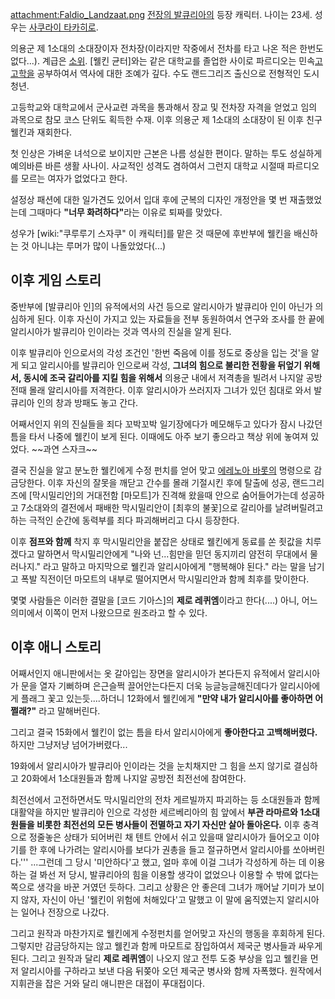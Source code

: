 attachment:Faldio_Landzaat.png
[[전장의 발큐리아]]의 등장 캐릭터. 나이는 23세. 성우는 [[사쿠라이 타카히로]].

의용군 제 1소대의 소대장이자 전차장(이라지만 작중에서 전차를 타고 나온 적은 한번도 없다...). 계급은 [[소위]]. [웰킨 균터]와는 같은 대학교를 졸업한 사이로 파르디오는 민속[[고고학]]을 공부하여서 역사에 대한 조예가 깊다. 수도 랜드그리즈 출신으로 전형적인 도시 청년. 

고등학교와 대학교에서 군사교련 과목을 통과해서 장교 및 전차장 자격을 얻었고 임의 과목으로 참모 코스 단위도 획득한 수재. 이후 의용군 제 1소대의 소대장이 된 이후 친구 웰킨과 재회한다.

첫 인상은 가벼운 녀석으로 보이지만 근본은 나름 성실한 편이다. 말하는 투도 성실하게 예의바른 바른 생활 사나이. 사교적인 성격도 겸하여서 그런지 대학교 시절때 파르디오를 모르는 여자가 없었다고 한다.

설정상 패션에 대한 일가견도 있어서 입대 후에 군복의 디자인 개정안을 몇 번 재출했었는데 그때마다 '''"너무 화려하다"'''라는 이유로 퇴짜를 맞았다.

성우가 [wiki:"쿠루루기 스자쿠" 이 캐릭터]를 맡은 것 때문에 후반부에 웰킨을 배신하는 것 아니냐는 루머가 많이 나돌았었다(...)

== 이후 게임 스토리 ==
중반부에 [발큐리아 인]의 유적에서의 사건 등으로 알리시아가 발큐리아 인이 아닌가 의심하게 된다. 이후 자신이 가지고 있는 자료들을 전부 동원하여서 연구와 조사를 한 끝에 알리시아가 발큐리아 인이라는 것과 역사의 진실을 알게 된다.

이후 발큐리아 인으로서의 각성 조건인 '한번 죽음에 이를 정도로 중상을 입는 것'을 알게 되고 알리시아를 발큐리아 인으로써 각성, '''그녀의 힘으로 불리한 전황을 뒤엎기 위해서, 동시에 조국 갈리아를 지킬 힘을 위해서'''  의용군 내에서 저격총을 빌려서 나지알 공방전때 몰래 알리시아를 저격한다. 이후 알리시아가 쓰러지자 그녀가 있던 침대로 와서 발큐리아 인의 창과 방패도 놓고 간다.

어째서인지 위의 진실들을 죄다 꼬박꼬박 일기장에다가 메모해두고 있다가 잠시 나갔던 틈을 타서 나중에 웰킨이 보게 된다. 이때에도 아주 보기 좋으라고 책상 위에 놓여져 있었다. ~~과연 스자크~~

결국 진실을 알고 분노한 웰킨에게 수정 펀치를 얻어 맞고 [[에레노아 바롯]]의 명령으로 감금당한다. 이후 자신의 잘못을 깨닫고 간수를 몰래 기절시킨 후에 탈출에 성공, 랜드그리즈에 [막시밀리안]의 거대전함 [마모트]가 진격해 왔을때 안으로 숨어들어가는데 성공하고 7소대와의 결전에서 패배한 막시밀리안이 [최후의 불꽃]으로 갈리아를 날려버릴려고 하는 극적인 순간에 동력부를 죄다 파괴해버리고 다시 등장한다.

이후 '''점프와 함께''' 착지 후 막시밀리안을 붙잡은 상태로 웰킨에게 동료를 쏜 죗값을 치루겠다고 말하면서 막시밀리안에게 "나와 넌...힘만을 믿던 동지끼리 얌전히 무대에서 물러나지." 라고 말하고 마지막으로 웰킨과 알리시아에게 "행복해야 된다." 라는 말을 남기고 폭발 직전이던 마모트의 내부로 떨어지면서 막시밀리안과 함께 최후를 맞이한다.

몇몇 사람들은 이러한 결말을 [코드 기아스]의 '''제로 레퀴엠'''이라고 한다(....)
아니, 어느 의미에서 이쪽이 먼저 나왔으므로 원조라고 할 수 있다.


== 이후 애니 스토리 ==
어째서인지 애니판에서는 옷 갈아입는 장면을 알리시아가 본다든지 유적에서 알리시아가 문을 열자 기뻐하며 은근슬쩍 끌어안는다든지 더욱 능글능글해진데다가 알리시아에게 플래그 꽃고 있는듯....하더니 12화에서 웰킨에게 '''"만약 내가 알리시아를 좋아하면 어쩔래?"''' 라고 말해버린다.

그리고 결국 15화에서 웰킨이 없는 틈을 타서 알리시아에게 '''좋아한다고 고백해버렸다.''' 하지만 그냥저냥 넘어가버렸다...

19화에서 알리시아가 발큐리아 인이라는 것을 눈치채지만 그 힘을 쓰지 않기로 결심하고 20화에서 1소대원들과 함께 나지알 공방전 최전선에 참여한다. 

최전선에서 고전하면서도 막시밀리안의 전차 게르빌까지 파괴하는 등 소대원들과 함께 대활약을 하지만 발큐리아 인으로 각성한 세르베리아의 힘 앞에서 '''부관 라마르와 1소대원들을 비롯한 최전선의 모든 병사들이 전멸하고 자기 자신만 살아 돌아온다.''' 이후 충격으로 정줄놓은 상태가 되어버린 채 텐트 안에서 쉬고 있을때 알리시아가 들어오고 이야기를 한 후에 나가려는 알리시아를 보다가 권총을 들고 절규하면서 알리시아를 쏘아버린다.''' ...그런데 그 당시 '미안하다'고 했고, 얼마 후에 이걸 그녀가 각성하게 하는 데 이용하는 걸 봐선 저 당시, 발큐리아의 힘을 이용할 생각이 없었으나 이용할 수 밖에 없다는 쪽으로 생각을 바꾼 거였던 듯하다. 그리고 상황은 안 좋은데 그녀가 깨어날 기미가 보이지 않자, 자신이 아닌 '웰킨이 위험에 처해있다'고 말했고 이 말에 움직였는지 알리시아는 일어나 전장으로 나갔다.

그리고 원작과 마찬가지로 웰킨에게 수정펀치를 얻어맞고 자신의 행동을 후회하게 된다. 그렇지만 감금당하지는 않고 웰킨과 함께 마모트로 잠입하여서 제국군 병사들과 싸우게 된다.
그리고 원작과 달리 '''제로 레퀴엠'''이 나오지 않고 전투 도중 부상을 입고 웰킨을 먼저 알리시아를 구하라고 보낸 다음 뒤쫒아 오던 제국군 병사와 함께 자폭했다. 원작에서 지휘관을 잡은 거와 달리 애니판은 대접이 푸대접이다.

